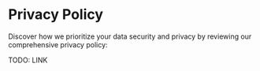 # Privacy Policy

Discover how we prioritize your data security and privacy by reviewing our comprehensive privacy policy:

TODO: LINK